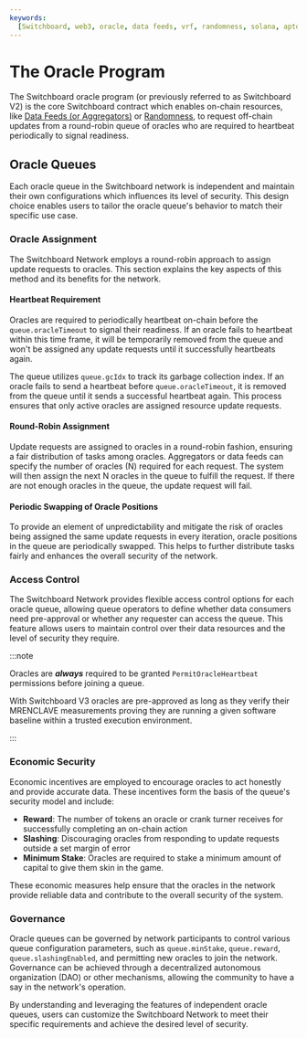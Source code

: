 ```yaml
---
keywords:
  [Switchboard, web3, oracle, data feeds, vrf, randomness, solana, aptos, near]
---
```


# The Oracle Program

The Switchboard oracle program (or previously referred to as Switchboard V2) is
the core Switchboard contract which enables on-chain resources, like
[Data Feeds (or Aggregators)](/data-feeds) or [Randomness](/randomness), to
request off-chain updates from a round-robin queue of oracles who are required
to heartbeat periodically to signal readiness.

## Oracle Queues

Each oracle queue in the Switchboard network is independent and maintain their
own configurations which influences its level of security. This design choice
enables users to tailor the oracle queue's behavior to match their specific use
case.

### Oracle Assignment

The Switchboard Network employs a round-robin approach to assign update requests
to oracles. This section explains the key aspects of this method and its
benefits for the network.

#### Heartbeat Requirement

Oracles are required to periodically heartbeat on-chain before the
`queue.oracleTimeout` to signal their readiness. If an oracle fails to heartbeat
within this time frame, it will be temporarily removed from the queue and won't
be assigned any update requests until it successfully heartbeats again.

The queue utilizes `queue.gcIdx` to track its garbage collection index. If an
oracle fails to send a heartbeat before `queue.oracleTimeout`, it is removed
from the queue until it sends a successful heartbeat again. This process ensures
that only active oracles are assigned resource update requests.

#### Round-Robin Assignment

Update requests are assigned to oracles in a round-robin fashion, ensuring a
fair distribution of tasks among oracles. Aggregators or data feeds can specify
the number of oracles (N) required for each request. The system will then assign
the next N oracles in the queue to fulfill the request. If there are not enough
oracles in the queue, the update request will fail.

#### Periodic Swapping of Oracle Positions

To provide an element of unpredictability and mitigate the risk of oracles being
assigned the same update requests in every iteration, oracle positions in the
queue are periodically swapped. This helps to further distribute tasks fairly
and enhances the overall security of the network.

### Access Control

The Switchboard Network provides flexible access control options for each oracle
queue, allowing queue operators to define whether data consumers need
pre-approval or whether any requester can access the queue. This feature allows
users to maintain control over their data resources and the level of security
they require.

:::note

Oracles are _**always**_ required to be granted `PermitOracleHeartbeat`
permissions before joining a queue.

With Switchboard V3 oracles are pre-approved as long as they verify their
MRENCLAVE measurements proving they are running a given software baseline within
a trusted execution environment.

:::

### Economic Security

Economic incentives are employed to encourage oracles to act honestly and
provide accurate data. These incentives form the basis of the queue's security
model and include:

- **Reward**: The number of tokens an oracle or crank turner receives for
  successfully completing an on-chain action
- **Slashing**: Discouraging oracles from responding to update requests outside
  a set margin of error
- **Minimum Stake**: Oracles are required to stake a minimum amount of capital
  to give them skin in the game.

These economic measures help ensure that the oracles in the network provide
reliable data and contribute to the overall security of the system.

### Governance

Oracle queues can be governed by network participants to control various queue
configuration parameters, such as `queue.minStake`, `queue.reward`,
`queue.slashingEnabled`, and permitting new oracles to join the network.
Governance can be achieved through a decentralized autonomous organization (DAO)
or other mechanisms, allowing the community to have a say in the network's
operation.

By understanding and leveraging the features of independent oracle queues, users
can customize the Switchboard Network to meet their specific requirements and
achieve the desired level of security.
